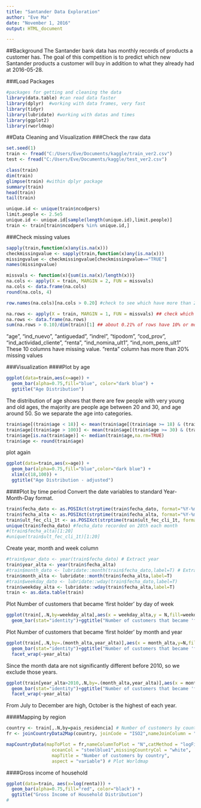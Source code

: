 ```yaml
---
title: "Santander Data Exploration"
author: "Eve Ma"
date: "November 1, 2016"
output: HTML_document

---
```

##Background
The Santander bank data has monthly records of products a customer has. The goal of this competition is to predict which new Santander products a customer will buy in addition to what they already had at 2016-05-28.

###Load Packages
```r
#packages for getting and cleaning the data
library(data.table) #can read data faster
library(dplyr)  #working with data frames, very fast
library(tidyr) 
library(lubridate) #working with datas and times
library(ggplot2) 
library(rworldmap)
```

##Data Cleaning and Visualization
###Check the raw data
```r
set.seed(1)
train <- fread("C:/Users/Eve/Documents/kaggle/train_ver2.csv")
test <- fread("C:/Users/Eve/Documents/kaggle/test_ver2.csv")
```
```r
class(train)
dim(train)
glimpse(train) #within dplyr package
summary(train)
head(train)
tail(train)
```


```r
unique.id <- unique(train$ncodpers)
limit.people <- 2.5e5
unique.id <- unique.id[sample(length(unique.id),limit.people)]
train <- train[train$ncodpers %in% unique.id,]
```

###Check missing values
```r
sapply(train,function(x)any(is.na(x)))
checkmissingvalue <- sapply(train,function(x)any(is.na(x)))
missingvalue <- checkmissingvalue[checkmissingvalue=="TRUE"]
names(missingvalue)

missvals <- function(x){sum(is.na(x)/length(x))}
na.cols <- apply(X = train, MARGIN = 2, FUN = missvals)
na.cols <- data.frame(na.cols)
round(na.cols, 4)

row.names(na.cols)[na.cols > 0.20] #check to see which have more than 20% of row values as NAs

na.rows <- apply(X = train, MARGIN = 1, FUN = missvals) ## check which rows have many NAs
na.rows <- data.frame(na.rows)
sum(na.rows > 0.10)/dim(train)[1] ## about 0.21% of rows have 10% or more missing values
```

"age", "ind_nuevo", "antiguedad", "indrel", "tipodom", "cod_prov", "ind_actividad_cliente", "renta", "ind_nomina_ult1", "ind_nom_pens_ult1" These 10 columns have missing value.
"renta" column has more than 20% missing values
 
###Visualization
####Plot by age
```r
ggplot(data=train,aes(x=age)) + 
  geom_bar(alpha=0.75,fill="blue", color="dark blue") +
  ggtitle("Age Distribution") 
```

The distribution of age shows that there are few people with very young and old ages, the majority are people age between 20 and 30, and age around 50. So we separate the age into categories.

```r
train$age[(train$age < 18)] <- mean(train$age[(train$age >= 18) & (train$age <=30)],na.rm=TRUE)
train$age[(train$age > 100)] <- mean(train$age[(train$age >= 30) & (train$age <=100)],na.rm=TRUE)
train$age[is.na(train$age)] <- median(train$age,na.rm=TRUE)
train$age <- round(train$age)
```
plot again
```r
ggplot(data=train,aes(x=age)) + 
  geom_bar(alpha=0.75,fill="blue",color="dark blue") +
  xlim(c(18,100)) + 
  ggtitle("Age Distribution - adjusted")
```

####Plot by time period
Convert the date variables to standard Year-Month-Day format. 
```r
train$fecha_dato <- as.POSIXct(strptime(train$fecha_dato, format="%Y-%m-%d"))
train$fecha_alta <- as.POSIXct(strptime(train$fecha_alta, format="%Y-%m-%d"))
train$ult_fec_cli_1t <- as.POSIXct(strptime(train$ult_fec_cli_1t, format="%Y-%m-%d"))
unique(train$fecha_dato) #fecha_dato recorded on 28th each month
#(train$fecha_alta)[1:20]
#unique(train$ult_fec_cli_1t)[1:20]
```

Create year, month and week column
```r
#train$year_dato <- year(train$fecha_dato) # Extract year
train$year_alta <- year(train$fecha_alta)
#train$month_dato <- lubridate::month(train$fecha_dato,label=T) # Extract month
train$month_alta <- lubridate::month(train$fecha_alta,label=T)
#train$weekday_dato <- lubridate::wday(train$fecha_dato,label=T)
train$weekday_alta <- lubridate::wday(train$fecha_alta,label=T)
train <- as.data.table(train)
```

Plot Number of customers that became 'first holder' by day of week
```r
ggplot(train[,.N,by=weekday_alta],aes(x = weekday_alta,y = N,fill=weekday_alta))+
  geom_bar(stat="identity")+ggtitle("Number of customers that became 'first holder' by day of week")
```

Plot Number of customers that became 'first holder' by month and year
```r
ggplot(train[,.N,by=.(month_alta,year_alta)],aes(x = month_alta,y=N,fill=month_alta))+
  geom_bar(stat="identity")+ggtitle("Number of customers that became 'first holder' by month and year")+
  facet_wrap(~year_alta)
```

Since the month data are not significantly different before 2010, so we exclude those years.
```r
ggplot(train[year_alta>2010,.N,by=.(month_alta,year_alta)],aes(x = month_alta,y=N,fill=month_alta))+
  geom_bar(stat="identity")+ggtitle("Number of customers that became 'first holder' by month and year")+
  facet_wrap(~year_alta)
```

From July to December are high, October is the highest of each year.

####Mapping by region
```r
country <- train[,.N,by=pais_residencia] # Number of customers by country
fr <- joinCountryData2Map(country, joinCode = "ISO2",nameJoinColumn = "pais_residencia",verbose=F) # Prepare data to plot

mapCountryData(mapToPlot = fr,nameColumnToPlot = "N",catMethod = "logFixedWidth",
                 oceanCol = "steelblue1",missingCountryCol = "white",
                 mapTitle = "Number of customers by country",
                 aspect = "variable") # Plot Worldmap
```

####Gross income of household
```r
ggplot(data=train, aes(x=log(renta))) + 
  geom_bar(alpha=0.75,fill="red", color="black") +
  ggtitle("Gross Income of Household Distribution") 
#
```
